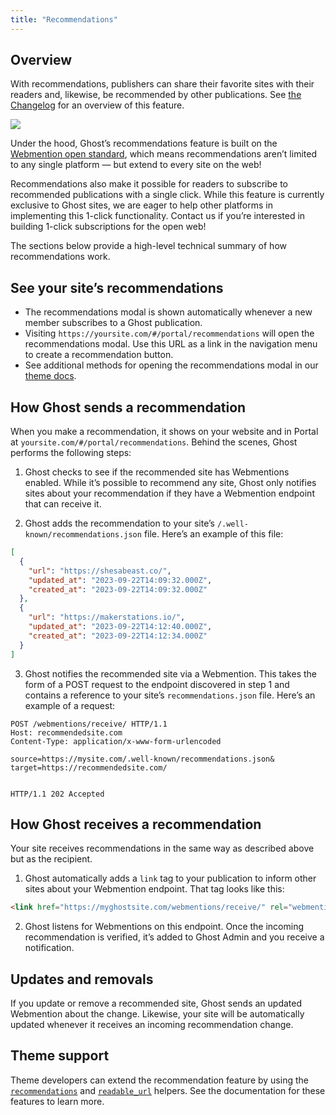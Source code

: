 ```yaml
---
title: "Recommendations"
---
```


## Overview

With recommendations, publishers can share their favorite sites with their readers and, likewise, be recommended by other publications. See [the Changelog](https://ghost.org/changelog/recommendations/) for an overview of this feature.

<Frame>
  <img src="/images/c216b0cf-recommendations_hu87dd64b769c4fd4ef600cc9c9bc971ce_570214_2000x0_resize_q100_h2_box_3.webp" />
</Frame>

Under the hood, Ghost’s recommendations feature is built on the [Webmention open standard](https://www.w3.org/TR/webmention/), which means recommendations aren’t limited to any single platform — but extend to every site on the web!

Recommendations also make it possible for readers to subscribe to recommended publications with a single click. While this feature is currently exclusive to Ghost sites, we are eager to help other platforms in implementing this 1-click functionality. Contact us if you’re interested in building 1-click subscriptions for the open web!

The sections below provide a high-level technical summary of how recommendations work.

## See your site’s recommendations

* The recommendations modal is shown automatically whenever a new member subscribes to a Ghost publication.
* Visiting `https://yoursite.com/#/portal/recommendations` will open the recommendations modal. Use this URL as a link in the navigation menu to create a recommendation button.
* See additional methods for opening the recommendations modal in our [theme docs](/docs/themes/helpers/recommendations/).

## How Ghost sends a recommendation

When you make a recommendation, it shows on your website and in Portal at `yoursite.com/#/portal/recommendations`. Behind the scenes, Ghost performs the following steps:

1. Ghost checks to see if the recommended site has Webmentions enabled. While it’s possible to recommend any site, Ghost only notifies sites about your recommendation if they have a Webmention endpoint that can receive it.

2. Ghost adds the recommendation to your site’s `/.well-known/recommendations.json` file. Here’s an example of this file:

```json
[
  {
    "url": "https://shesabeast.co/",
    "updated_at": "2023-09-22T14:09:32.000Z",
    "created_at": "2023-09-22T14:09:32.000Z"
  },
  {
    "url": "https://makerstations.io/",
    "updated_at": "2023-09-22T14:12:40.000Z",
    "created_at": "2023-09-22T14:12:34.000Z"
  }
]
```

3. Ghost notifies the recommended site via a Webmention. This takes the form of a POST request to the endpoint discovered in step 1 and contains a reference to your site’s `recommendations.json` file. Here’s an example of a request:

```http
POST /webmentions/receive/ HTTP/1.1
Host: recommendedsite.com
Content-Type: application/x-www-form-urlencoded

source=https://mysite.com/.well-known/recommendations.json&
target=https://recommendedsite.com/


HTTP/1.1 202 Accepted
```

## How Ghost receives a recommendation

Your site receives recommendations in the same way as described above but as the recipient.

1. Ghost automatically adds a `link` tag to your publication to inform other sites about your Webmention endpoint. That tag looks like this:

```html
<link href="https://myghostsite.com/webmentions/receive/" rel="webmention">
```

2. Ghost listens for Webmentions on this endpoint. Once the incoming recommendation is verified, it’s added to Ghost Admin and you receive a notification.

## Updates and removals

If you update or remove a recommended site, Ghost sends an updated Webmention about the change. Likewise, your site will be automatically updated whenever it receives an incoming recommendation change.

## Theme support

Theme developers can extend the recommendation feature by using the [`recommendations`](/docs/themes/helpers/recommendations/) and [`readable_url`](/docs/themes/helpers/readable_url/) helpers. See the documentation for these features to learn more.